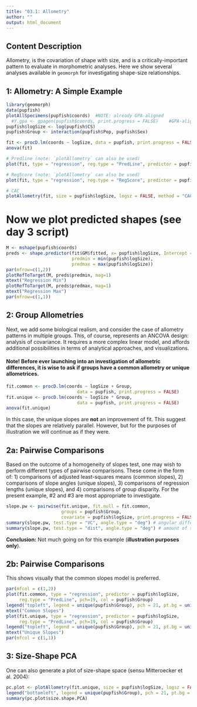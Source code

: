 ```yaml
---
title: "03.1: Allometry"
author: ""
output: html_document
---
```


## **Content Description**

Allometry, is the covariation of shape with size, and is a critically-important pattern to evaluate in morphometric analyses. Here we show several analyses available in `geomorph` for investigating shape-size relationships. 

## **1: Allometry: A Simple Example**

```r
library(geomorph)
data(pupfish)
plotAllSpecimens(pupfish$coords)  #NOTE: already GPA-aligned
  #Y.gpa <- gpagen(pupfish$coords, print.progress = FALSE)    #GPA-alignment  
pupfish$logSize <- log(pupfish$CS)
pupfish$Group <- interaction(pupfish$Pop, pupfish$Sex)

fit <- procD.lm(coords ~ logSize, data = pupfish, print.progress = FALSE) 
anova(fit)

# Predline (note: `plotAllometry` can also be used)
plot(fit, type = "regression", reg.type = "PredLine", predictor = pupfish$logSize, pch = 19)

# RegScore (note: `plotAllometry` can also be used)
plot(fit, type = "regression", reg.type = "RegScore", predictor = pupfish$logSize, pch = 19)

# CAC
plotAllometry(fit, size = pupfish$logSize, logsz = FALSE, method = "CAC", pch = 19)
```

# Now we plot predicted shapes (see day 3 script)

```r
M <- mshape(pupfish$coords)
preds <- shape.predictor(fit$GM$fitted, x= pupfish$logSize, Intercept = TRUE, 
                         predmin = min(pupfish$logSize), 
                         predmax = max(pupfish$logSize)) 
par(mfrow=c(1,2))
plotRefToTarget(M, preds$predmin, mag=1)
mtext("Regression Min")
plotRefToTarget(M, preds$predmax, mag=1)
mtext("Regression Max")
par(mfrow=c(1,1))
```



## **2: Group Allometries**

Next, we add some biological realism, and consider the case of allometry patterns in multiple groups. This, of course, represents an ANCOVA design: analysis of covariance. It requires a more complex linear model, and affords additional possibilities in terms of analytical approaches, and visualizations.

#### Note!  Before ever launching into an investigation of allometric differences, it is wise to ask if groups have a common allometry or unique allometrices.

```r
fit.common <- procD.lm(coords ~ logSize + Group, 
                           data = pupfish, print.progress = FALSE) 
fit.unique <- procD.lm(coords ~ logSize * Group, 
                           data = pupfish, print.progress = FALSE)  
anova(fit.unique)
```

In this case, the unique slopes are **not** an improvement of fit. This suggest that the slopes are relatively parallel. However, but for the purposes of illustration we will continue as if they were. 

## **2a: Pairwise Comparisons**

Based on the outcome of a homogeneity of slopes test, one may wish to perform different types of pairwise comparisons. These come in the form of: 1) comparisons of adjusted least-squares means (common slopes), 2) comparisons of slope angles (unique slopes), 3) comparisons of regression lengths (unique slopes), and 4) comparisons of group disparity. For the present example, #2 and #3 are most appropriate to investigate.

```r
slope.pw <- pairwise(fit.unique, fit.null = fit.common, 
                     groups = pupfish$Group,
                     covariate = pupfish$logSize, print.progress = FALSE)
summary(slope.pw, test.type = "VC", angle.type = "deg") # angular differences
summary(slope.pw, test.type = "dist", angle.type = "deg") # amount of shape change differences
```

**Conclusion:** Not much going on for this example (**illustration purposes only**). 

## **2b: Pairwise Comparisons**

This shows visually that the common slopes model is preferred.

```r
par(mfcol = c(1,2))
plot(fit.common, type = "regression", predictor = pupfish$logSize, 
     reg.type = "PredLine", pch=19, col = pupfish$Group)
legend("topleft", legend = unique(pupfish$Group), pch = 21, pt.bg = unique(pupfish$Group))
mtext("Common Slopes")
plot(fit.unique, type = "regression", predictor = pupfish$logSize, 
     reg.type = "PredLine", pch=19, col = pupfish$Group)
legend("topleft", legend = unique(pupfish$Group), pch = 21, pt.bg = unique(pupfish$Group))
mtext("Unique Slopes")
par(mfcol = c(1,1))
```

## **3: Size-Shape PCA**

One can also generate a plot of size-shape space (sensu Mitteroecker et al. 2004):

```r
pc.plot <- plotAllometry(fit.unique, size = pupfish$logSize, logsz = FALSE, method = "size.shape", pch = 19, col = pupfish$Group)
legend("bottomleft", legend = unique(pupfish$Group), pch = 21, pt.bg = unique(pupfish$Group))
summary(pc.plot$size.shape.PCA)
```
